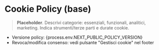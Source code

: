 # Cookie Policy (base)
> **Placeholder**. Descrivi categorie: essenziali, funzionali, analitici, marketing. Indica strumenti/terze parti e durate cookie.
- Versione policy: {process.env.NEXT_PUBLIC_POLICY_VERSION}
- Revoca/modifica consenso: vedi pulsante "Gestisci cookie" nel footer
